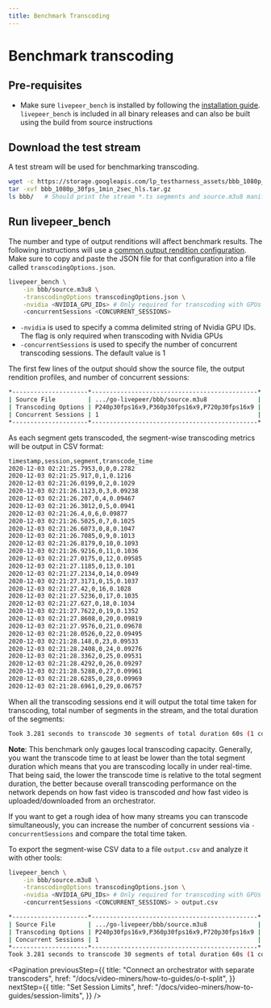 ```yaml
---
title: Benchmark Transcoding
---
```


# Benchmark transcoding

## Pre-requisites

- Make sure `livepeer_bench` is installed by following the
  [installation guide](https://github.com/livepeer/go-livepeer/blob/master/doc/install.md).
  `livepeer_bench` is included in all binary releases and can also be built
  using the build from source instructions

## Download the test stream

A test stream will be used for benchmarking transcoding.

```bash
wget -c https://storage.googleapis.com/lp_testharness_assets/bbb_1080p_30fps_1min_2sec_hls.tar.gz
tar -xvf bbb_1080p_30fps_1min_2sec_hls.tar.gz
ls bbb/   # Should print the stream *.ts segments and source.m3u8 manifest
```

## Run livepeer_bench

The number and type of output renditions will affect benchmark results. The
following instructions will use a
[common output rendition configuration](https://github.com/livepeer/go-livepeer/blob/master/cmd/livepeer_bench/transcodingOptions.json).
Make sure to copy and paste the JSON file for that configuration into a file
called `transcodingOptions.json`.

```bash
livepeer_bench \
    -in bbb/source.m3u8 \
    -transcodingOptions transcodingOptions.json \
    -nvidia <NVIDIA_GPU_IDs> # Only required for transcoding with GPUs
    -concurrentSessions <CONCURRENT_SESSIONS>
```

- `-nvidia` is used to specify a comma delimited string of Nvidia GPU IDs. The
  flag is only required when transcoding with Nvidia GPUs
- `-concurrentSessions` is used to specify the number of concurrent transcoding
  sessions. The default value is 1

The first few lines of the output should show the source file, the output
rendition profiles, and number of concurrent sessions:

```bash
*---------------------*----------------------------------------------*
| Source File         | .../go-livepeer/bbb/source.m3u8              |
| Transcoding Options | P240p30fps16x9,P360p30fps16x9,P720p30fps16x9 |
| Concurrent Sessions | 1                                            |
*---------------------*----------------------------------------------*
```

As each segment gets transcoded, the segment-wise transcoding metrics will be
output in CSV format:

```bash
timestamp,session,segment,transcode_time
2020-12-03 02:21:25.7953,0,0,0.2782
2020-12-03 02:21:25.917,0,1,0.1216
2020-12-03 02:21:26.0199,0,2,0.1029
2020-12-03 02:21:26.1123,0,3,0.09238
2020-12-03 02:21:26.207,0,4,0.09467
2020-12-03 02:21:26.3012,0,5,0.0941
2020-12-03 02:21:26.4,0,6,0.09877
2020-12-03 02:21:26.5025,0,7,0.1025
2020-12-03 02:21:26.6073,0,8,0.1047
2020-12-03 02:21:26.7085,0,9,0.1013
2020-12-03 02:21:26.8179,0,10,0.1093
2020-12-03 02:21:26.9216,0,11,0.1036
2020-12-03 02:21:27.0175,0,12,0.09585
2020-12-03 02:21:27.1185,0,13,0.101
2020-12-03 02:21:27.2134,0,14,0.0949
2020-12-03 02:21:27.3171,0,15,0.1037
2020-12-03 02:21:27.42,0,16,0.1028
2020-12-03 02:21:27.5236,0,17,0.1035
2020-12-03 02:21:27.627,0,18,0.1034
2020-12-03 02:21:27.7622,0,19,0.1352
2020-12-03 02:21:27.8608,0,20,0.09819
2020-12-03 02:21:27.9576,0,21,0.09678
2020-12-03 02:21:28.0526,0,22,0.09495
2020-12-03 02:21:28.148,0,23,0.09533
2020-12-03 02:21:28.2408,0,24,0.09276
2020-12-03 02:21:28.3362,0,25,0.09531
2020-12-03 02:21:28.4292,0,26,0.09297
2020-12-03 02:21:28.5288,0,27,0.09961
2020-12-03 02:21:28.6285,0,28,0.09969
2020-12-03 02:21:28.6961,0,29,0.06757
```

When all the transcoding sessions end it will output the total time taken for
transcoding, total number of segments in the stream, and the total duration of
the segments:

```bash
Took 3.281 seconds to transcode 30 segments of total duration 60s (1 concurrent sessions)
```

**Note**: This benchmark only gauges local transcoding capacity. Generally, you
want the transcode time to at least be lower than the total segment duration
which means that you are transcoding locally in under real-time. That being
said, the lower the transcode time is relative to the total segment duration,
the better because overall transcoding performance on the network depends on how
fast video is transcoded _and_ how fast video is uploaded/downloaded from an
orchestrator.

If you want to get a rough idea of how many streams you can transcode
simultaneously, you can increase the number of concurrent sessions via
`-concurrentSessions` and compare the total time taken.

To export the segment-wise CSV data to a file `output.csv` and analyze it with
other tools:

```bash
livepeer_bench \
    -in bbb/source.m3u8 \
    -transcodingOptions transcodingOptions.json \
    -nvidia <NVIDIA_GPU_IDs> # Only required for transcoding with GPUs
    -concurrentSessions <CONCURRENT_SESSIONS> > output.csv

*---------------------*----------------------------------------------*
| Source File         | .../go-livepeer/bbb/source.m3u8              |
| Transcoding Options | P240p30fps16x9,P360p30fps16x9,P720p30fps16x9 |
| Concurrent Sessions | 1                                            |
*---------------------*----------------------------------------------*
Took 3.281 seconds to transcode 30 segments of total duration 60s (1 concurrent sessions)
```

<Pagination
  previousStep={{
    title: "Connect an orchestrator with separate transcoders",
    href: "/docs/video-miners/how-to-guides/o-t-split",
  }}
  nextStep={{
    title: "Set Session Limits",
    href: "/docs/video-miners/how-to-guides/session-limits",
  }}
/>
